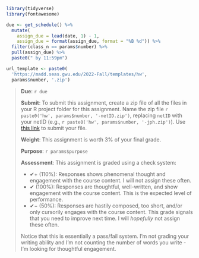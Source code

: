 ```r
library(tidyverse)
library(fontawesome)

due <- get_schedule() %>%
  mutate(
    assign_due = lead(date, 1) - 1,
    assign_due = format(assign_due, format = "%B %d")) %>% 
  filter(class_n == params$number) %>%
  pull(assign_due) %>% 
  paste0(" by 11:59pm")

url_template <- paste0(
  'https://madd.seas.gwu.edu/2022-Fall/templates/hw',
  params$number, '.zip')
```

> **Due**: `r due`
>
> **Submit**: To submit this assignment, create a zip file of all the files in your R project folder for this assignment. Name the zip file ``r paste0('hw', params$number, '-netID.zip')``, replacing `netID` with your netID (e.g., ``r paste0('hw', params$number, '-jph.zip')``). Use [this link](`r params$submit`) to submit your file.
>
> **Weight**: This assignment is worth 3% of your final grade.
>
> **Purpose**: `r params$purpose`
>
> **Assessment**: This assignment is graded using a check system:
>
> - ✔+ (110%): Responses shows phenomenal thought and engagement with the course content. I will not assign these often.
> - ✔ (100%): Responses are thoughtful, well-written, and show engagement with the course content. This is the expected level of performance.
> - ✔− (50%): Responses are hastily composed, too short, and/or only cursorily engages with the course content. This grade signals that you need to improve next time. I will _hopefully_ not assign these often.
>
> Notice that this is essentially a pass/fail system. I'm not grading your writing ability and I'm not counting the number of words you write - I'm looking for thoughtful engagement.
